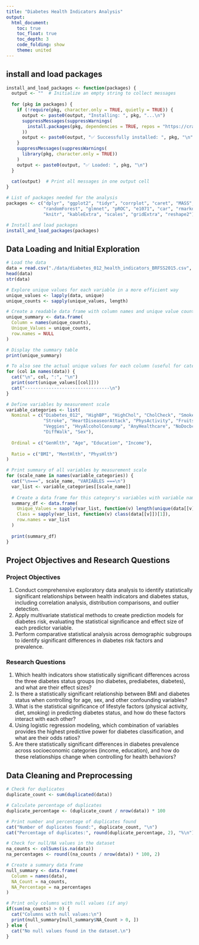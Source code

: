 ```yaml
---
title: "Diabetes Health Indicators Analysis"
output: 
  html_document:
    toc: true
    toc_float: true
    toc_depth: 3
    code_folding: show
    theme: united
---
```


## install and load packages
```r
install_and_load_packages <- function(packages) {
  output <- ""  # Initialize an empty string to collect messages
  
  for (pkg in packages) {
    if (!require(pkg, character.only = TRUE, quietly = TRUE)) {
      output <- paste0(output, "Installing: ", pkg, "...\n")
      suppressMessages(suppressWarnings(
        install.packages(pkg, dependencies = TRUE, repos = "https://cran.rstudio.com/")
      ))
      output <- paste0(output, "✅ Successfully installed: ", pkg, "\n")
    }
    suppressMessages(suppressWarnings(
      library(pkg, character.only = TRUE))
    )
    output <- paste0(output, "✅ Loaded: ", pkg, "\n")
  }
  
  cat(output)  # Print all messages in one output cell
}

# List of packages needed for the analysis
packages <- c("dplyr", "ggplot2", "tidyr", "corrplot", "caret", "MASS", 
              "randomForest", "glmnet", "pROC", "e1071", "car", "rmarkdown", 
              "knitr", "kableExtra", "scales", "gridExtra", "reshape2")

# Install and load packages
install_and_load_packages(packages)

```

## Data Loading and Initial Exploration

```r
# Load the data
data = read.csv("./data/diabetes_012_health_indicators_BRFSS2015.csv", header=TRUE)
head(data)
str(data)

# Explore unique values for each variable in a more efficient way
unique_values <- lapply(data, unique)
unique_counts <- sapply(unique_values, length)

# Create a readable data frame with column names and unique value counts
unique_summary <- data.frame(
  Column = names(unique_counts),
  Unique_Values = unique_counts,
  row.names = NULL
)

# Display the summary table
print(unique_summary)

# To also see the actual unique values for each column (useful for categorical variables)
for (col in names(data)) {
  cat("\n", col, ":", "\n")
  print(sort(unique_values[[col]]))
  cat("--------------------------------\n")
}

# Define variables by measurement scale
variable_categories <- list(
  Nominal = c("Diabetes_012", "HighBP", "HighChol", "CholCheck", "Smoker", 
              "Stroke", "HeartDiseaseorAttack", "PhysActivity", "Fruits", 
              "Veggies", "HvyAlcoholConsump", "AnyHealthcare", "NoDocbcCost", 
              "DiffWalk", "Sex"),
  
  Ordinal = c("GenHlth", "Age", "Education", "Income"),
  
  Ratio = c("BMI", "MentHlth", "PhysHlth")
)

# Print summary of all variables by measurement scale
for (scale_name in names(variable_categories)) {
  cat("\n===", scale_name, "VARIABLES ===\n")
  var_list <- variable_categories[[scale_name]]
  
  # Create a data frame for this category's variables with variable names as row names
  summary_df <- data.frame(
    Unique_Values = sapply(var_list, function(v) length(unique(data[[v]]))),
    Class = sapply(var_list, function(v) class(data[[v]])[1]),
    row.names = var_list
  )
  
  print(summary_df)
}
```
## Project Objectives and Research Questions

### Project Objectives
1. Conduct comprehensive exploratory data analysis to identify statistically significant relationships between health indicators and diabetes status, including correlation analysis, distribution comparisons, and outlier detection.
2. Apply multivariate statistical methods to create prediction models for diabetes risk, evaluating the statistical significance and effect size of each predictor variable.
3. Perform comparative statistical analysis across demographic subgroups to identify significant differences in diabetes risk factors and prevalence.

### Research Questions
1. Which health indicators show statistically significant differences across the three diabetes status groups (no diabetes, prediabetes, diabetes), and what are their effect sizes?
2. Is there a statistically significant relationship between BMI and diabetes status when controlling for age, sex, and other confounding variables?
3. What is the statistical significance of lifestyle factors (physical activity, diet, smoking) in predicting diabetes status, and how do these factors interact with each other?
4. Using logistic regression modeling, which combination of variables provides the highest predictive power for diabetes classification, and what are their odds ratios?
5. Are there statistically significant differences in diabetes prevalence across socioeconomic categories (income, education), and how do these relationships change when controlling for health behaviors?


## Data Cleaning and Preprocessing
```r
# Check for duplicates
duplicate_count <- sum(duplicated(data))

# Calculate percentage of duplicates
duplicate_percentage <- (duplicate_count / nrow(data)) * 100

# Print number and percentage of duplicates found
cat("Number of duplicates found:", duplicate_count, "\n")
cat("Percentage of duplicates:", round(duplicate_percentage, 2), "%\n")

# Check for null/NA values in the dataset
na_counts <- colSums(is.na(data))
na_percentages <- round((na_counts / nrow(data)) * 100, 2)

# Create a summary data frame
null_summary <- data.frame(
  Column = names(data),
  NA_Count = na_counts,
  NA_Percentage = na_percentages
)

# Print only columns with null values (if any)
if(sum(na_counts) > 0) {
  cat("Columns with null values:\n")
  print(null_summary[null_summary$NA_Count > 0, ])
} else {
  cat("No null values found in the dataset.\n")
}

```
